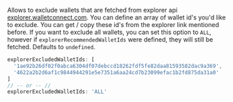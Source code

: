 Allows to exclude wallets that are fetched from explorer api [explorer.walletconnect.com](https://explorer.walletconnect.com/?type=wallet). You can define an array of wallet id's you'd like to exclude. You can get / copy these id's from the explorer link mentioned before. If you want to exclude all wallets, you can set this option to `ALL`, however if `explorerRecommendedWalletIds` were defined, they will still be fetched. Defaults to `undefined`.

```ts
explorerExcludedWalletIds: [
  '1ae92b26df02f0abca6304df07debccd18262fdf5fe82daa81593582dac9a369',
  '4622a2b2d6af1c9844944291e5e7351a6aa24cd7b23099efac1b2fd875da31a0'
]
// -- or -- //
explorerExcludedWalletIds: 'ALL'
```
